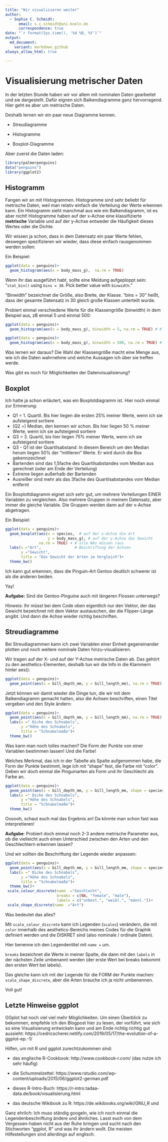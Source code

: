 ```yaml
---
title: "Wir visualisieren weiter"
author:
  - Sophie C. Schmidt:
      email: s.c.schmidt@uni-koeln.de
      correspondence: true
date: "`r format(Sys.time(), '%d %B, %Y')`"
output:
  md_document:
    variant: markdown_github
always_allow_html: true

---
```



# Visualisierung metrischer Daten

In der letzten Stunde haben wir vor allem mit nominalen Daten gearbeitet und sie dargestellt. Dafür eignen sich Balkendiagramme ganz hervorragend. Hier geht es aber um metrische Daten.

Deshalb lernen wir ein paar neue Diagramme kennen.

- Streudiagramme

- Histogramme

- Boxplot-Diagramme 


Aber zuerst die Daten laden:
```r
library(palmerpenguins)
data("penguins")
library(ggplot2)

```


## Histogramm

Fangen wir an mit Histogrammen. Histogramme sind sehr beliebt für metrische Daten, weil man relativ einfach die Verteilung der Werte erkennen kann. Ein Histogramm sieht manchmal aus wie ein Balkendiagramm, ist es aber nicht! Histogramme haben auf der x-Achse eine klassifizierte **metrische** Variable und auf der y-Achse entweder die Häufigkeit dieses Wertes oder die Dichte. 

Wir wissen ja schon, dass in dem Datensatz ein paar Werte fehlen, deswegen spezifizieren wir wieder, dass diese einfach rausgenommen werden sollen:

Ein Beispiel:

```r
ggplot(data = penguins)+
  geom_histogram(aes(x = body_mass_g),  na.rm = TRUE)
```

Wenn ihr das ausgeführt habt, sollte eine Meldung aufgeploppt sein: "`stat_bin()` using `bins = 30`. Pick better value with `binwidth`."

"Binwidth" bezeichnet die Größe, also Breite, der Klasse. "bins = 30" heißt, dass der gesamte Datensatz in 30 gleich große Klassen unterteilt wurde.

Probiert einmal verschiedene Werte für die Klassengröße (binwidth) in dem Beispiel aus, zB einmal 5 und einmal 500:

```r
ggplot(data = penguins)+
  geom_histogram(aes(x = body_mass_g), binwidth = 5, na.rm = TRUE) # Klassengröße 5. Versucht doch einmal andere Werte und schaut, was passiert!
```

```r
ggplot(data = penguins)+
  geom_histogram(aes(x = body_mass_g), binwidth = 500, na.rm = TRUE) # Klassengröße 500. Versucht doch einmal andere Werte und schaut, was passiert!
```



Was lernen wir daraus?
Die Wahl der Klassengröße macht eine Menge aus, wie ich die Daten wahrnehme und welche Aussagen ich über sie treffen werde. 

Was gibt es noch für Möglichkeiten der Datenvisualisierung?


## Boxplot

Ich hatte ja schon erläutert, was ein Boxplotdiagramm ist. Hier noch einmal zur Erinnerung:


 - Q1 = 1. Quartil. Bis hier liegen die ersten 25% meiner Werte, wenn ich sie aufsteigend sortiere
 - (Q2 =) Median, den kennen wir schon. Bis hier liegen 50 % meiner Werte, wenn ich sie aufsteigend sortiere
 - Q3 = 3. Quartil, bis hier liegen 75% meiner Werte, wenn ich sie aufsteigend sortiere
 - Q3 - Q1 ist der Quartilsabstand: In diesem Bereich um den Median herum liegen 50% der "mittleren" Werte. Er wird durch die Box gekennzeichnet
 - Bartenden sind das 1,5fache des Quartilsabstandes vom Median aus gerechnet (oder am Ende der Verteilung)
 - Extreme liegen außerhalb der Bartenden
 - Ausreißer sind mehr als das 3fache des Quartilsabstandes vom Median entfernt


Ein Boxplottdiagramm eignet sich sehr gut, um mehrere Verteilungen EINER Variablen zu vergleichen. Also mehrere Gruppen in meinem Datensatz, aber immer die gleiche Variable. Die Gruppen werden dann auf der x-Achse abgetragen.

Ein Beispiel:

```r

ggplot(data = penguins)+
  geom_boxplot(aes(x = species,  # auf der x-Achse die Art
                   y = body_mass_g), # auf der y-Achse das Gewicht
               na.rm = TRUE) + # alle NAs müssen raus
  labs(x ="Art",               # Beschriftung der Achsen
       y ="Gewicht",
       title = "Das Gewicht der Arten im Vergleich")+
  theme_bw()

```
Ich kann gut erkennen, dass die Pinguin-Art Gentoo deutlich schwerer ist als die anderen beiden.

Yay!

**Aufgabe:** 
Sind die Gentoo-Pinguine auch mit längeren Flossen unterwegs?

Hinweis: Ihr müsst bei dem Code oben eigentlich nur den Vektor, der das Gewicht bezeichnet mit dem Vektor austauschen, der die Flipper-Länge angibt. Und dann die Achse wieder richtig beschriften. 




## Streudiagramme

Bei Streudiagrammen kann ich zwei Variablen einer Einheit gegeneinander plotten und noch weitere nominale Daten hinzu-visualisieren.

Wir tragen auf der X- und auf der Y-Achse metrische Daten ab. Das gehört zu den aesthetics-Elementen, deshalb tun wir die Info in die Klammern hinter aes(): 

```r

ggplot(data = penguins)+
  geom_point(aes(x = bill_depth_mm, y = bill_length_mm), na.rm = TRUE)

```

Jetzt können wir damit wieder die Dinge tun, die wir mit dem Balkendiagramm gemacht hatten, also die Achsen beschriften, einen Titel vergeben und den Style ändern:

```r
ggplot(data = penguins)+
  geom_point(aes(x = bill_depth_mm, y = bill_length_mm), na.rm = TRUE) + 
  labs(x =" Dicke des Schnabels",
       y ="Höhe des Schnabels",
       title = "Schnabelmaße")+
  theme_bw()

```

Was kann man noch tolles machen? Die Form der Punkte von einer Variablen bestimmen lassen! 
Und die Farbe! 

Welches Merkmal, das ich in der Tabelle als Spalte aufgenommen habe, die Form der Punkte bestimmt, lege ich mit "shape" fest, die Farbe mit "color". Geben wir doch einmal die Pinguinarten als Form und ihr Geschlecht als Farbe an.


```r

ggplot(data = penguins)+
  geom_point(aes(x = bill_depth_mm, y = bill_length_mm, shape = species, color = sex), na.rm = TRUE) + 
  labs(x =" Dicke des Schnabels",
       y ="Höhe des Schnabels",
       title = "Schnabelmaße")+
  theme_bw()

```

Oooooh, schaut euch mal das Ergebnis an! 
Da könnte man schon fast was interpretieren! 

**Aufgabe**: Probiert doch einmal noch 2-3 andere metrische Parameter aus, ob die vielleicht auch einen Unterschied zwischen den Arten und den Geschlechtern erkennen lassen?

Und wir sollten die Beschriftung der Legende wieder anpassen:


```r

ggplot(data = penguins)+
  geom_point(aes(x = bill_depth_mm, y = bill_length_mm, shape = species, color = sex), na.rm = TRUE) + 
  labs(x =" Dicke des Schnabels",
       y ="Höhe des Schnabels",
       title = "Schnabelmaße")+
  theme_bw()+
 scale_colour_discrete(name  ="Geschlecht",
                       breaks = c(NA, "female", "male"),
                       labels = c("unbest.", "weibl.", "männl."))+
 scale_shape_discrete(name  ="Art")
```
Was bedeutet das alles?

Mit `scale_colour_discrete` kann ich Legenden (`scales`) verändern, die mit `color` innerhalb des aesthetics-Bereichs meines Codes für die Graphik definiert werden und die DISKRET sind (also nominale / ordinale Daten).

Hier benenne ich den Legendentitel mit `name = ` um.

`breaks` bezeichnet die Werte in meiner Spalte, die dann mit den `labels` in der nächsten Zeile umbenannt werden (der erste Wert bei breaks bekommt den ersten Wert bei labels).

Das gleiche kann ich mit der Legende für die FORM der Punkte machen: `scale_shape_discrete`, aber die Arten brauche ich ja nicht umbenennen.

Voll gut! 


## Letzte Hinweise ggplot
GGplot hat noch viel viel mehr Möglichkeiten. Um einen Überblick zu bekommen, empfehle ich den Blogpost hier zu lesen, der vorführt, wie sich so eine Visualisierung entwickeln kann und am Ende richtig richtig gut aussieht:
https://cedricscherer.netlify.com/2019/05/17/the-evolution-of-a-ggplot-ep.-1/

Hilfen, um mit R und ggplot zurechtzukommen sind: 

- das englische R-Cookbook: http://www.cookbook-r.com/ (das nutze ich sehr häufig)

- die Schummelzettel: https://www.rstudio.com/wp-content/uploads/2015/06/ggplot2-german.pdf 

- dieses R-Intro-Buch: https://r-intro.tadaa-data.de/book/visualisierung.html

- das deutsche Wikibook zu R: https://de.wikibooks.org/wiki/GNU_R und 

Ganz ehrlich: Ich muss ständig googeln, wie ich noch einmal die Legendenbeschriftung ändere und ähnliches. Lasst euch von dem Vergessen-haben nicht aus der Ruhe bringen und sucht nach den Stichworten "ggplot, R" und was ihr ändern wollt. Die meisten Hilfestellungen sind allerdings auf englisch.

